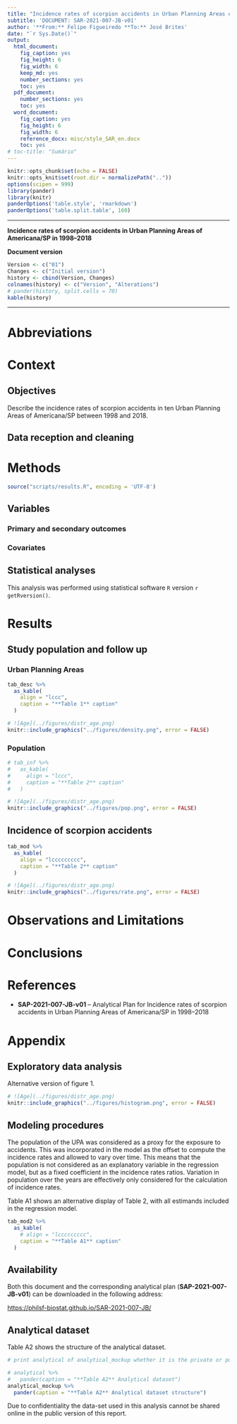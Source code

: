 ```yaml
---
title: "Incidence rates of scorpion accidents in Urban Planning Areas of Americana/SP in 1998--2018"
subtitle: 'DOCUMENT: SAR-2021-007-JB-v01'
author: '**From:** Felipe Figueiredo **To:** José Brites'
date: "`r Sys.Date()`"
output:
  html_document:
    fig_caption: yes
    fig_height: 6
    fig_width: 6
    keep_md: yes
    number_sections: yes
    toc: yes
  pdf_document:
    number_sections: yes
    toc: yes
  word_document:
    fig_caption: yes
    fig_height: 6
    fig_width: 6
    reference_docx: misc/style_SAR_en.docx
    toc: yes
# toc-title: "Sumário"
---
```


```r
knitr::opts_chunk$set(echo = FALSE)
knitr::opts_knit$set(root.dir = normalizePath(".."))
options(scipen = 999)
library(pander)
library(knitr)
panderOptions('table.style', 'rmarkdown')
panderOptions('table.split.table', 160)
```

---

\newpage

**Incidence rates of scorpion accidents in Urban Planning Areas of Americana/SP in 1998--2018**

**Document version**

```r
Version <- c("01")
Changes <- c("Initial version")
history <- cbind(Version, Changes)
colnames(history) <- c("Version", "Alterations")
# pander(history, split.cells = 70)
kable(history)
```

---

# Abbreviations

# Context

## Objectives

Describe the incidence rates of scorpion accidents in ten Urban Planning Areas of Americana/SP between 1998 and 2018.

## Data reception and cleaning

# Methods

```r
source("scripts/results.R", encoding = 'UTF-8')
```

## Variables

### Primary and secondary outcomes

### Covariates

## Statistical analyses

This analysis was performed using statistical software `R` version `r getRversion()`.

# Results

## Study population and follow up

### Urban Planning Areas

```r
tab_desc %>%
  as_kable(
    align = "lccc",
    caption = "**Table 1** caption"
  )
```

```r
# ![Age](../figures/distr_age.png)
knitr::include_graphics("../figures/density.png", error = FALSE)
```

### Population

```r
# tab_inf %>%
#   as_kable(
#     align = "lccc",
#     caption = "**Table 2** caption"
#   )
```

```r
# ![Age](../figures/distr_age.png)
knitr::include_graphics("../figures/pop.png", error = FALSE)
```

## Incidence of scorpion accidents

```r
tab_mod %>%
  as_kable(
    align = "lccccccccc",
    caption = "**Table 2** caption"
  )
```

```r
# ![Age](../figures/distr_age.png)
knitr::include_graphics("../figures/rate.png", error = FALSE)
```

# Observations and Limitations

# Conclusions

# References

- **SAP-2021-007-JB-v01** -- Analytical Plan for Incidence rates of scorpion accidents in Urban Planning Areas of Americana/SP in 1998--2018
<!-- - Cohen, J. (1988). Statistical power analysis for the behavioral sciences (2nd Ed.). New York: Routledge. -->

# Appendix

## Exploratory data analysis

Alternative version of figure 1.

```r
# ![Age](../figures/distr_age.png)
knitr::include_graphics("../figures/histogram.png", error = FALSE)
```

## Modeling procedures

The population of the UPA was considered as a proxy for the exposure to accidents.
This was incorporated in the model as the offset to compute the incidence rates and allowed to vary over time.
This means that the population is not considered as an explanatory variable in the regression model, but as a fixed coefficient in the incidence rates ratios.
Variation in population over the years are effectively only considered for the calculation of incidence rates.

Table A1 shows an alternative display of Table 2, with all estimands included in the regression model.

```r
tab_mod2 %>%
  as_kable(
    # align = "lccccccccc",
    caption = "**Table A1** caption"
  )
```

## Availability

Both this document and the corresponding analytical plan (**SAP-2021-007-JB-v01**) can be downloaded in the following address:

<!-- This document can be downloaded in the following address: -->

<https://philsf-biostat.github.io/SAR-2021-007-JB/>

<!-- The client has requested that this analysis be kept confidential. -->
<!-- Both this document and the corresponding analytical plan (**SAP-2021-007-JB-v01**) are therefore not published online and only the title and year of the analysis will be included in the consultant's Portfolio. -->
<!-- The portfolio is available at: -->

<!-- <https://philsf-biostat.github.io/> -->

## Analytical dataset

Table A2 shows the structure of the analytical dataset.

```r
# print analytical of analytical_mockup whether it is the private or public version of the SAR

# analytical %>%
#   pander(caption = "**Table A2** Analytical dataset")
analytical_mockup %>%
  pander(caption = "**Table A2** Analytical dataset structure")
```

Due to confidentiality the data-set used in this analysis cannot be shared online in the public version of this report.
